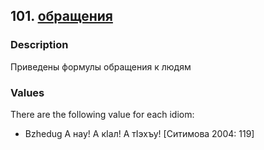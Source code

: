 ## 101. <a href =  'https://agricolamz.github.io/The_Circassian_Isoglosses_Database/101.html'>обращения</a>
### Description

Приведены формулы обращения к людям

### Values
There are the following value for each idiom:

* Bzhedug  А нау! А кIал! А тIэхъу! [Ситимова 2004: 119] 


